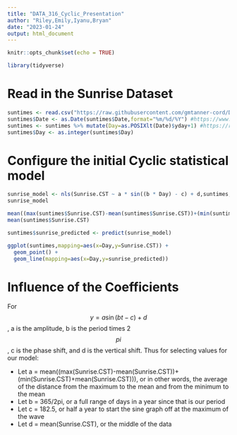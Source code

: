 ```yaml
---
title: "DATA_316_Cyclic_Presentation"
author: "Riley,Emily,Iyanu,Bryan"
date: "2023-01-24"
output: html_document
---
```


```r
knitr::opts_chunk$set(echo = TRUE)

library(tidyverse)
```

# Read in the Sunrise Dataset

```r
suntimes <- read.csv("https://raw.githubusercontent.com/gmtanner-cord/DATA316/main/Data/MoorheadSunriseSunset.csv",stringsAsFactors = TRUE)
suntimes$Date <- as.Date(suntimes$Date,format="%m/%d/%Y") #https://www.statology.org/convert-strings-to-dates-in-r/
suntimes <- suntimes %>% mutate(Day=as.POSIXlt(Date)$yday+1) #https://rc2e.com/stringsanddates
suntimes$Day <- as.integer(suntimes$Day)
```

# Configure the initial Cyclic statistical model
```r

sunrise_model <- nls(Sunrise.CST ~ a * sin((b * Day) - c) + d,suntimes,start=list(a=mean((max(suntimes$Sunrise.CST)-mean(suntimes$Sunrise.CST))+(min(suntimes$Sunrise.CST)+mean(suntimes$Sunrise.CST))), b=(365/(2*pi)), c=182.5, d=mean(suntimes$Sunrise.CST)))
sunrise_model

mean((max(suntimes$Sunrise.CST)-mean(suntimes$Sunrise.CST))+(min(suntimes$Sunrise.CST)+mean(suntimes$Sunrise.CST)))
mean(suntimes$Sunrise.CST)

suntimes$sunrise_predicted <- predict(sunrise_model)

ggplot(suntimes,mapping=aes(x=Day,y=Sunrise.CST)) +
  geom_point() +
  geom_line(mapping=aes(x=Day,y=sunrise_predicted))

```

# Influence of the Coefficients

For $$ y = a \sin(bt - c) + d $$ , a is the amplitude, b is the period times 2$$pi$$, c is the phase shift, and d is the vertical shift.
Thus for selecting values for our model:

- Let a = mean((max(Sunrise.CST)-mean(Sunrise.CST))+(min(Sunrise.CST)+mean(Sunrise.CST))), or in other words, the average of the distance from the maximum to the mean and from the minimum to the mean
- Let b = 365/2pi, or a full range of days in a year since that is our period
- Let c = 182.5, or half a year to start the sine graph off at the maximum of the wave
- Let d = mean(Sunrise.CST), or the middle of the data